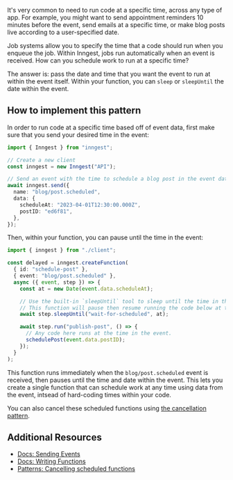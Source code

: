 It's very common to need to run code at a specific time, across any type of app.  For example, you might want to send appointment reminders 10 minutes before the event, send emails at a specific time, or make blog posts live according to a user-specified date.

Job systems allow you to specify the time that a code should run when you enqueue the job.  Within Inngest, jobs run automatically when an event is received.  How can you schedule work to run at a specific time?

The answer is: pass the date and time that you want the event to run at within the event itself.  Within your function, you can `sleep` or `sleepUntil` the date within the event.

## How to implement this pattern

In order to run code at a specific time based off of event data, first make sure that you send your desired time in the event:

```typescript
import { Inngest } from "inngest";

// Create a new client
const inngest = new Inngest("API");

// Send an event with the time to schedule a blog post in the event data.
await inngest.send({
  name: "blog/post.scheduled",
  data: {
    scheduleAt: "2023-04-01T12:30:00.000Z",
    postID: "ed6f81",
  },
});
```

Then, within your function, you can pause until the time in the event:

```typescript
import { inngest } from "./client";

const delayed = inngest.createFunction(
  { id: "schedule-post" },
  { event: "blog/post.scheduled" },
  async ({ event, step }) => {
    const at = new Date(event.data.scheduleAt);

    // Use the built-in `sleepUntil` tool to sleep until the time in the event.
    // This function will pause then resume running the code below at the given time.
    await step.sleepUntil("wait-for-scheduled", at);

    await step.run("publish-post", () => {
      // Any code here runs at the time in the event.
      schedulePost(event.data.postID);
    });
  }
);
```

This function runs immediately when the `blog/post.scheduled` event is received, then pauses until the time and date within the event.  This lets you create a single function that can schedule work at any time using data from the event, intsead of hard-coding times within your code.

You can also cancel these scheduled functions using [the cancellation pattern](/patterns/cancelling-scheduled-functions).

## Additional Resources

* [Docs: Sending Events](/docs/events?ref=patterns)
* [Docs: Writing Functions](/docs/functions?ref=patterns)
* [Patterns: Cancelling scheduled functions](/patterns/cancelling-scheduled-functions?ref=patterns)
